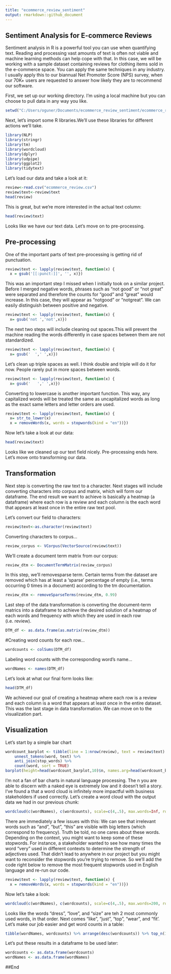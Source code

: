 ```yaml
---
title: "ecommerce_review_sentiment"
output: rmarkdown::github_document
---
```

## Sentiment Analysis for E-commerce Reviews

Sentiment analysis in R is a powerful tool you can use when quantifying text. Reading and processing vast amounts of text is often not viable and machine learning methods can help cope with that. In this case, we will be working with a sample dataset containing reviews for clothing items sold in the e-commerce space. You can apply the same techniques in any industry. I usually apply this to our biannual Net Promoter Score (NPS) survey, when our 70K+ users are requested to answer how likely they are to recommend our software. 

First, we set up our working directory. I'm using a local machine but you can choose to pull data in any way you like.
```r
setwd("C:/Users/oguner/Documents/ecommerce_review_sentiment/ecommerce_review_sentiment")
```
Next, let's import some R libraries.We'll use these libraries for different actions we'll take. 
``` r
library(NLP)
library(stringr)
library(tm)
library(wordcloud)
library(dplyr)
library(udpipe)
library(ggplot2)
library(tidytext)
```

Let's load our data and take a look at it:

```r
review<-read.csv("ecommerce_review.csv")
review$text<-review$text
head(review)
```
This is great, but we're more interested in the actual text column:

```r
head(review$text)
```

Looks like we have our text data. Let's move on to pre-processing.

## Pre-processing
One of the important parts of text pre-processing is getting rid of punctuation.
``` r
review$text <- lapply(review$text, function(x) {
  x = gsub('[[:punct:]]', '', x)})
```

This was an important step I missed when I initially took on a similar project. Before I merged negative words, phrases such as "not good" or "not great" were separated and therefore the counts for "good" and "great" would increase. In this case, they will appear as "notgood" or "notgreat". We can easily distinguish between positive and negative.

``` r
review$text <- lapply(review$text, function(x) {
  x= gsub('not ','not',x)})
```

The next two steps will include cleaning out spaces.This will prevent the machine reading the words differently in case spaces between them are not standardized.

``` r
review$text <- lapply(review$text, function(x) {
  x= gsub('  ',' ',x)})
```

Let's clean up triple spaces as well. I think double and triple will do it for now. People rarely put in more spaces between words.
``` r
review$text <- lapply(review$text, function(x) {
  x= gsub('   ',' ',x)})
```

Converting to lowercase is another important function. This way, any capitalized words will be treated the same as uncapitalized words as long as the exact same letters and letter orders are used.

```  r
review$text <- lapply(review$text, function(x) {
  x= str_to_lower(x)  
  x = removeWords(x, words = stopwords(kind = "en"))})
```
Now let's take a look at our data:

``` r
head(review$text)
```
Looks like we cleaned up our text field nicely. Pre-processing ends here. Let's move onto transforming our data.


## Transformation
Next step is converting the raw text to a character. Next stages will include converting characters into corpus and matrix, which will form our dataframe. The end result we want to achieve is basically a heatmap (a dataframe) where each row is a review and each column is the each word that appears at least once in the entire raw text pool.

Let's convert our field to characters:

``` r
review$text<-as.character(review$text)
```

Converting characters to corpus...
``` r
review_corpus <- VCorpus(VectorSource(review$text))
```

We'll create a document term matrix from our corpus:

``` r
review_dtm <- DocumentTermMatrix(review_corpus)
```

In this step, we'll removesparse term. Certain terms from the dataset are removed which has at least a 'sparse' percentage of empty (i.e., terms occurring 0 times in a document) according to the tm documentation.

``` r
review_dtm <- removeSparseTerms(review_dtm, 0.99)
```

Last step of the data transformation is converting the document-term matrics into a dataframe to achieve the desired solution of a heatmap of each words and frequency with which they are used in each row (i.e. review).

``` r
DTM_df <- as.data.frame(as.matrix(review_dtm))
```

#Creating word counts for each row...

``` r
wordcounts <- colSums(DTM_df)
```

Labeling word counts with the corresponding word's name...

``` r
wordNames <- names(DTM_df)
```
Let's look at what our final form looks like:

``` r
head(DTM_df)
```

We achieved our goal of creating a heatmap where each row is a review and each column is a word that appears at least once in the entire dataset. This was the last stage in data transformation. We can move on to the visualization part.

## Visualization

Let's start by a simple bar chart

```r
wordcount_barplot <- tibble(line = 1:nrow(review), text = review$text) %>%
    unnest_tokens(word, text) %>%
    anti_join(stop_words) %>%
    count(word, sort = TRUE)
barplot(height=head(wordcount_barplot,10)$n, names.arg=head(wordcount_barplot,10)$word, xlab="Words", ylab="Frequency", col="tomato1", main="Word frequency in reviews")
```

I'm not a fan of bar charts in natural language processing. The n you are able to discern with a naked eye is extremely low and it doesn't tell a story. I've found a that a word cloud is infinitely more impactful with business stakeholders if used correctly. Let's create a word cloud with the output data we had in our previous chunk:

``` r
wordcloud(c(wordNames), c(wordcounts), scale=c(4,.5), max.words=Inf, rot.per=.1, colors = brewer.pal(4, "Dark2"), ordered.colors=FALSE)
```

There are immediately a few issues with this: We can see that irrelevant words such as "and", "but", "this" are visible with big letters (which correspond to frequency). Truth be told, no one cares about these words. Depending on the context, you might want to keep some of these stopwords. For instance, a stakeholder wanted to see how many times the word "very" used in different contexts to determine the strength of adjectives used. That didn't lead to anywhere in our project but you might want to reconsider the stopwords you're trying to remove. So we'll add the code right below to remove the most frequent stopwords used in English language and re-run our code.

``` r
review$text <- lapply(review$text, function(x) {
  x = removeWords(x, words = stopwords(kind = "en"))})
```

Now let's take a look:

``` r
wordcloud(c(wordNames), c(wordcounts), scale=c(4,.5), max.words=200, rot.per=.1, colors = brewer.pal(4, "Dark2"), ordered.colors=FALSE)
```

Looks like the words "dress", "love", and "size" are teh 2 most commonly used words, in that order. Next comes "like", "just", "top", "wear", and "fit'. Let's make our job easier and get word counts in a table:

``` r
tibble(wordNames, wordcounts) %>% arrange(desc(wordcounts)) %>% top_n(15)
```

Let's put these results in a dataframe to be used later:

``` r
wordcounts <- as.data.frame(wordcounts)
wordNames <- as.data.frame(wordNames)
```
##End
